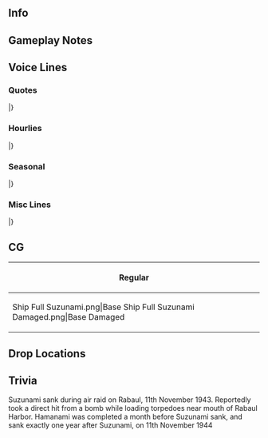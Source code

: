 ==Info==
{{KanmusuInfo|ID=475}}
{{KanmusuInfo|ID=475a}}

==Gameplay Notes==
{{:Suzunami/Equipment Bonuses}}

==Voice Lines==
===Quotes===
{{ShipquoteHeader}}
{{ShipquoteKai
|scenario = Introduction
|origin =お疲れっ！あたし、凉波。夕雲型の十番艦よ！藤波、早波、待たせたわね！提督、スズでいいよ！これからよろしくお願いね！
|translation =Pleasure to meet you! My name is Suzunami. The 10th ship of the Yuugumo-class! Fujinami, Hayanami, I kept you waiting, huh? Admiral, you can just call me Suzu! Let's get along!
}}
{{ShipquoteKai|kai = true
|scenario = Introduction
|origin =お疲れっ。夕雲型の十番艦、凉波、バッチリさ！藤波、早波。うん、元気だな！よし、よし。さっ、提督！ラバウル方面なら、付き合うぜ。置いて行くなよ。
|translation =Pleasure to meet you! The 10th ship of the Yuugumo-class, Suzunami, feeling great! Fujinami, Hayanami. Yes, looking sharp! Good, good. Now then, Admiral, if you're headed to Rabaul, I'm coming too. Don't go without me.
}}
{{ShipquoteKai
|scenario = Library
|origin =夕雲型駆逐艦十番艦、凉波さ！同じ夕雲型の藤波、早波、そして、玉波と、最初の第三二駆逐隊を編成したよ。最新鋭艦隊型駆逐艦として、栄光の二水戦に配属されたんだ！ラバウルね～。あそこはうちらの縄張りだけどさ。危ないね。
|translation =The 10th ship of the Yuugumo-class, Suzunami! I was part of the original 32nd Destroyer Division together with Fujinami, Hayanami, and Tamanami from the same class. We were assigned to the famous DesRon 2 as the latest and greatest fleet destroyers! Rabaul, huh? That was our turf, y'know? But it was a dangerous place.
}}
{{ShipquoteKai
|scenario = Secretary 1
|origin =何？あたし？ラバウル行き？
|translation =What? Me? Bound for Rabaul?
}}
{{ShipquoteKai|kai = true
|scenario = Secretary 1
|origin =凉の出番？じゃ、やるしかないさ！
|translation =My turn? Well, no choice but to go all out y'know!
}}
{{ShipquoteKai
|scenario = Secretary 2
|origin =あそこ、結構危ないよ？海も、空も。
|translation =That place, it's pretty dangerous y'know? Both the sea and the skies.
}}
{{ShipquoteKai|kai = true
|scenario = Secretary 2
|origin =ラバウル？結構危ないよ。海も、空も。
|translation =Rabaul? It's pretty dangerous. Both the sea and the skies.
}}
{{ShipquoteKai
|scenario = Secretary 3
|origin =何、藤？いきなり甘えてくるな～。早も！そんでもう一人！もう一人？提督！あんた、何やってんの？！いきなり甘えなって！ふぁ、油断も隙もない！
|translation =What's up, Fuji? You're fawning over me all of a sudden. Haya as well! And one other person! Another person? Admiral! What are you doing?! Don't go fawning over me all of a sudden! <br>*sigh* Can't let my guard down around you!
}}
{{ShipquoteKai
|scenario = Idle
|origin =ん？どうした、早？お前の大事の姉ちゃんは、藤の字だろう？何か、最近、妙に甘えるね。あ。久しぶりだから？ま～良っか！おっと、提督は、この距離でよろしく。いいじゃん、いいじゃん、しばらくは！距離感、大事！
|translation =Hm? What's up, Haya? Your beloved big sis is Fuji-noji<ref>A fairly outdated honorific, somewhat like ''-chan'' but perhaps more teasing.</ref>, isn't it? I dunno, seems like you're strangely fawning over me recently. Ah, because it's been a while since we last met? Well, if that's all, it's fine! <br>Oh, Admiral, keep that distance. Oh come on, just for now! It's important to give each other space!
}}
{{ShipquoteKai
|scenario = Secretary Married
|origin =提督、どうした？ラバウルで朝食かい？でも、気を付けないと…　湾内で気を抜いちゃだめさ。今は、提督がスズを守ってくれるって？それは…　嬉しいかな。
|translation =Admiral, what's up? Wanna have breakfast in Rabaul? Ah, but if we don't watch out... You can't let your mind wander while you're in the bay. "The Admiral will protect you this time?" That... makes me happy, I guess.
}}
{{ShipquoteKai
|scenario = Wedding
|origin =提督、何さ。スズに何か用？こう見えて、二水戦、結構忙しいんだけど…　え？これって…　本気？あひゃ、まいったな。でも、秒で受け取りますわ！
|translation =Admiral, what's up? Do you have need of me? DesRon 2's pretty busy, however we may look... What? Are you serious? Well, you got me! Oh, but I'll accept it right away!
}}
{{ShipquoteKai
|scenario = Looking At Scores
|origin =情報？待ってて、あたしが…　これでいい？うん！
|translation =Information? Wait a bit, I'll just... Is this alright? OK!
}}
{{ShipquoteKai
|scenario = Joining A Fleet
|origin =三二駆、出るよ！藤、早、遅れるな！さ！抜錨だ！
|translation =DesDiv 32, heading out! Don't fall behind, Fuji, Haya! Alright, anchors aweigh! 
}}
{{ShipquoteKai
|scenario = Equipment 1
|origin =うん、いい装備だ！
|translation =Yes, this is some good equipment!
}}
{{ShipquoteKai|kai = true
|scenario = Equipment 1
|origin =あ、いいね！こういうの、欲しかった！
|translation =Ah, this is good! I wanted something like this!
}}
{{ShipquoteKai
|scenario = Equipment 2
|origin =大事だよね、うん！
|translation =Yes, this is important after all!
}}
{{ShipquoteKai
|scenario = Equipment 3
|origin =まっ、敵機がいなけれや、ご機嫌かな！
|translation =Well, I'm in a good mood as long as there's no enemy planes around!
}}
{{ShipquoteKai
|scenario = Supply
|origin =うん、頂きました！
|translation =Yes, supplies received!
}}
{{ShipquoteKai
|scenario = Docking Minor
|origin =かすり傷だから、直ぐ戻るさ！
|translation =It's just a scratch, I'll be right back!
}}
{{ShipquoteKai
|scenario = Docking Major
|origin =結構やられた…　長ぐかかったら、ごめん。
|translation =I really got done in... Sorry if I'm away for too long.
}}
{{ShipquoteKai
|scenario = Construction
|origin =新しい子、出来たってさ！
|translation =A new girl's ready y'know!
}}
{{ShipquoteKai
|scenario = Returning From Sortie
|origin =ふぁ、無事に帰ってこれた！良かった、良かった！
|translation =Phew, we came back safely! Good, good!
}}
{{ShipquoteKai
|scenario = Starting A Sortie
|origin =旗艦はこのスズにお任せ！こう見えたって、二水戦だ！むざむざやられるもんか！出撃だ！
|translation =Leave the flagship position to me! I may not look it, but I'm part of DesRon 2! I won't go down without a fight! Sortie!
}}
{{ShipquoteKai
|scenario = Battle Start
|origin =敵だ！やるぞ！夕雲型の力、見せてやる！
|translation =Enemies! Let's do this! I'll show you the strength of the Yuugumo Class!
}}
{{ShipquoteKai
|scenario = Attack
|origin =負けるか！
|translation =As if I'd lose!
}}
{{ShipquoteKai
|scenario = Air Battle/Daytime Spotting/Night Battle Attack
|origin =やらせるかよ！撃って！
|translation =As if I'd get done in! Fire!
}}
{{ShipquoteKai
|scenario = Night Battle
|origin =夜戦だ！能代さん、見てて下さい！スズはやりますよ！
|translation =Night Battle! Noshiro-san, please watch! I'll get it done!
}}
{{ShipquoteKai
|scenario = MVP
|origin =ほ、ほ～、スズが一番働いたって？あはは、いや、まいったな～！どうさ！藤、早、見てたか？
|translation =Ho, hooh, I worked the hardest, didn't I? Hahaha, well, I dunno what to say! How about that! Did you see that, Fuji? Haya?
}}
{{ShipquoteKai
|scenario = Minor Damage 1
|origin =ぐぁ！
|translation =Gah!
}}
{{ShipquoteKai
|scenario = Minor Damage 2
|origin =食らった、どこ？！
|translation =I'm hit! Where from?!
}}
{{ShipquoteKai
|scenario = Major Damage
|origin =ふぁー！誘爆回避！魚雷投棄だ！急げ！今度は沈みかって！
|translation =Uaah! Suppress secondary explosions! Ditch the torpedoes! Hurry! As if I'll sink this time!
}}
{{ShipquoteKai
|scenario = Sunk
|origin =今度は、十分活躍したから…　ちっとまし、かな…　藤、早、元気でな。こちには…　来るな…　よ。
|translation =This time, I managed to do quite a bit so... it's a little bit better I suppose... Fuji, Haya, stay safe. Don't come... over here... OK?
}}
|}
<references/>
{{clear}}

===Hourlies===
{{ShipquoteHeader|type = hourly}}
{{ShipquoteKai|kai = true
|scenario = 00:00
|origin =そっか。あたし、今日、秘書艦担当だ。つう訳で、提督、そういう事で...　時間？ちょうど、零時って訳！
|translation =I see. I'm on duty as the secretary ship today. That's to say, Admiral, we should... The time? It's exactly midnight of course!
}}
{{ShipquoteKai|kai = true
|scenario = 01:00
|origin =マルヒトマルマル。うん、提督、書類処理、進んでる？各駆逐隊の分はこっちで全部終わらしといたよ！
|translation =0100. Hm, Admiral, is the paperwork going smoothly? I just finished with all the destroyers' paperwork!
}}
{{ShipquoteKai|kai = true
|scenario = 02:00
|origin =マルフタマルマル。うん。まだまだあんね、書類...うわぁ、重いからね？越権だけど、あたし、回してもらってもいいよ！
|translation =0200. Hm. There's still a lot of paperwork, huh? Whoa, there's a lot left to do. I might be going beyond my authority, but I can help handle some of it!
}}
{{ShipquoteKai|kai = true
|scenario = 03:00
|origin =マルサンマルマル。あっ、二人でやれば早い早い！　ガンガンいけるね。ちょっちだけ、休憩入れようっか！
|translation =0300. Ah, when we both do it it's a lot faster! We're really going all out. Let's take a very small break, OK?
}}
{{ShipquoteKai|kai = true
|scenario = 04:00
|origin =マルヨンマルマル。うん。提督、お茶。ちょっちだけ濃いめにしといたよ！目が覚めるよね！
|translation =0400. Hm. Admiral, here's some tea. I made the flavour a bit strong on purpose! It'll wake you up!
}}
{{ShipquoteKai|kai = true
|scenario = 05:00
|origin =マルゴーマルマル。うわっ、提督、やば、もうすぐ朝だ！朝風呂入ってきなよ。残り全部、仕上げて送って！
|translation =0500. Wow, Admiral, this is bad, it's almost morning! Come back after you've had your morning bath. I'll take care of the rest!
}}
{{ShipquoteKai|kai = true
|scenario = 06:00
|origin =ん、提督、爽やかじゃん！じゃ、行くよ！マルロクマルマル。艦隊、総員お越し！朝だ！
|translation =Admiral, don't you look refreshed! Well, I'm going then! 0600. Fleet, all hands, wake up! It's morning!
}}
{{ShipquoteKai|kai = true
|scenario = 07:00
|origin =マルナナマルマル。さてさて、朝飯はどうする？ラバウルで朝食と洒落込みますか！対空警戒は厳に！
|translation =0700. Well then, what should we do for breakfast? Why not get dressed up and go for breakfast in Rabaul? While keeping a strict vigilance against air threats of course!
}}
{{ShipquoteKai|kai = true
|scenario = 08:00
|origin =マルハチマルマル。提督、朝飯足りた？そう？良かった！じゃ、残りの麦飯は、菜っ葉、混ぜて握り飯をしておくよ。ちょっと塩濃いめで、海で食うとうまいんだ、これが！
|translation =0800. Admiral, did you have enough for breakfast? Really? That's great! Now then, we'll mix the remaining barley rice with some leafy vegetables to make some rice balls. The strong salty flavour really fits well when you eat it out at sea!
}}
{{ShipquoteKai|kai = true
|scenario = 09:00
|origin =マルキューマルマっ。ほ！藤、早、準備早いな～！結構！じゃ、三二駆、朝の演習と行きましょうか！
|translation =090... Oh! Fuji, Haya, you guys got ready quick! Splendid! Well, let's go for morning exercises with the 32nd DesDiv!
}}
{{ShipquoteKai|kai = true
|scenario = 10:00
|origin =ヒトマルマルマル。まだ、玉のやつが来てないかな～。全員集合って訳じゃないけどさ。ま、追っかけ来るだろう！
|translation =1000. Hmm, Tama<ref>Referring to Tamanami.</reF> still hasn't arrived, huh? Well, it's not like we said everyone had to assemble or anything. Well, guess she'll just catch up to us later!
}}
{{ShipquoteKai|kai = true
|scenario = 11:00
|origin =ヒトヒトマルマル。うん、提督、午前中は軽くこんなもんでいいかな。一旦湾内に戻りますか？そろそろお昼だし。
|translation =1100. Yeah, Admiral, this kind of light exercise is good in the morning, isn't it? Shall we temporarily go back into the bay? It'll be lunchtime soon.
}}
{{ShipquoteKai|kai = true
|scenario = 12:00
|origin =ヒトフタマルマル。さ！お昼お昼！スズ特製のおにぎり、混ぜた菜っ葉がいい味出してるから！そして、これ！ラバウル自家栽培の野菜を使った味噌汁！最高っしょ！
|translation =1200. Well then, lunchtime! Suzu's special onigiri, with vegetable leaves that really bring out the flavor! Oh, and this! Miso soup with vegetables homegrown in Rabaul! It's the best, right!
}}
{{ShipquoteKai|kai = true
|scenario = 13:00
|origin =ヒトサンマルマル。スズのラバウル湾特製昼食はどうだった？このラバウル自家栽培の貴重な野菜がありがたいよね～。お味噌汁はやかんにあるから、勝手におかわりしていいよ。
|translation =1300. How was my Rabaul Bay Special Lunch? I'm grateful for Rabaul's valuable homegrown vegetables! There's more miso soup on the kettle, feel free to help yourself to more. 
}}
{{ShipquoteKai|kai = true
|scenario = 14:00
|origin =ヒトヨンマ...ん？あれは？能代さん！お疲れ様です。はい！二水戦、三二駆、涼波、健在です！もちろん！
|translation =140...Hm? Oh that's? Noshiro-san! Thank you for your hard work. Yes! DesRon 2, 32nd DesDiv, Suzunami, going strong! Of course!
}}
{{ShipquoteKai|kai = true
|scenario = 15:00
|origin =ヒトゴーマルマル。うん、味方の泊地でも、前線では気を抜けないよ。対潜警戒はもちろん、空への警戒は...最重要。
|translation =1500. Yes, even though we're in a friendly anchorage, it doesn't mean we shouldn't be battle ready. Of course you gotta be on guard for submarines, but staying vigilant for air threats is... most important. 
}}
{{ShipquoteKai|kai = true
|scenario = 16:00
|origin =ヒトロクマルマル。浜波？う～ん、ごめん。前はね...会えてないんだ。だから、早く会いたい！な、早、どんな子？
|translation =1600. Hamanami? Hmmm, sorry. I didn't get to meet her before... But that's why I want to meet her soon! Hey, Haya, what kind of girl is she? 
}}
{{ShipquoteKai|kai = true
|scenario = 17:00
|origin =ヒトナナマルマル。うん、日が沈むね。赤くて、綺麗だ。
|translation =1700. Yeah, the sun is setting. It's red and beautiful. 
}}
{{ShipquoteKai|kai = true
|scenario = 18:00
|origin =ヒトハチマルマル。さ、提督！夕食は何が食べたい？ん？
|translation =1800. Well, Admiral. What do you wanna eat for dinner? Hmm?
}}
{{ShipquoteKai|kai = true
|scenario = 19:00
|origin =ヒトキューマルマル。提督、ご希望のスズ特製のラバウルおでんだよ！ラバウルで取れた貴重な野菜。そして、この辺で取った魚の練り物！熱燗できゅうっとやりたいでっしょう！
|translation =1900. Admiral, my special Rabaul Oden you wished for! The precious vegetables from Rabaul, as well as paste made from fish I caught nearby! Bet you want to drink it all at once with some hot sake!
}}
{{ShipquoteKai|kai = true
|scenario = 20:00
|origin =フタマルマル...おっ、誰か来たみたいよ。は～い！誰？君は...浜波？君が浜か！差し入れ？うん、ありがとう！
|translation =200...Oh, looks like someone's here. Yes, who is it? You're... Hamanami? Oh, I see, you're Hama! Refreshments? Oh, thanks!
}}
{{ShipquoteKai|kai = true
|scenario = 21:00
|origin =フタヒトマルマル。まぁまぁ、入って入って！早から聞いてたのとちょっと雰囲気違うけど。いいんじゃん！
|translation =2100. Come in, come in! You're not quite what I expected, based on what Haya told me. But I still like you!
}}
{{ShipquoteKai|kai = true
|scenario = 22:00
|origin =フタフタマルマル。浜の差し入れのおかずも美味しいな！提督のお酒も進んじゃうね！あんま飲んだらダメだよ！
|translation =2200. The refreshments Hama brought sure were tasty! Your sake went down smooth too, Admiral! Don't drink too much, OK?!   
}}
{{ShipquoteKai|kai = true
|scenario = 23:00
|origin =フタサンマルマル。うん。提督、今日もお疲れだったね～。明日も頑張って行こう！うん。休める時に、休んでね
|translation =2300. Yup. Admiral, thanks for the hard work today～. Let's do our best tomorrow as well! Yeah. One should rest when one can.
}}
|}
<references/>
{{clear}}

===Seasonal===
{{SeasonalHeaderOld}}
{{SeasonalQuote
|scenario = [[Seasonal/Rainy_Season_2021|Rainy Season 2021]]
|origin = なんか内地のこの季節はジメジメと降るね。あぁ、早、何作ってんの？呪いの人形？あぁ、てるてる坊主か？いいね。 	
|translation =	This season is so depressing. Ah, Haya, what're you making? A cursed doll? Oh, a teru teru bouzu? Nice. 	
|audio = Suzunami_Rainy Season 2021_Secretary_1.mp3
|notes = 
}}
{{SeasonalQuote
|scenario = [[Seasonal/Summer 2021]]
|origin = やっぱ、ここでも夏は暑いか〜。脱ぎたくなるけど、そうもいかねし。やっぱ、ここはあれか…防暑衣か。 	
|translation =	Yeah, summer is pretty hot here too. I don't really want to strip down but I don't think I have a choice. I mean, this is... for protection against the heat right?	
|audio = Suzunami_Summer_2021_Secretary_1.mp3
|notes = Secretary 1
}}
{{SeasonalQuote
|scenario = [[Seasonal/Summer 2021]]
|origin = 防暑衣つか、なんつか…えへへ。やっちまった。提督、藤、早…どうかな？…悪くはない？はぁ、涼しくいいぜ。	
|translation =	It's supposed to be heat protection... Ehehe. I put it on. Admiral, Fuji, Haya... How do I look? ...I look good? It's nice and cool.
|audio = Suzunami_Summer_2021_Secretary_2.mp3
|notes = Secretary 2
}}
|}<references/>

{{clear}}

===Misc Lines===
{{SeasonalHeaderOld}}
{{SeasonalQuote
|scenario = [[Spring_2021_Event#Friend_Fleet_Voice_Lines|Spring 2021 Event]]
|origin = 三二駆、涼波、了解！突撃だ！ 
|translation =	DesDiv32, Suzunami, acknowledging! Charge! 
|audio = Ship_Voice_Suzunami_Kai_Spring_2021_Event_Friend_Fleet_1.mp3
|notes = Friend Fleet 1
}}
{{SeasonalQuote
|scenario = [[Spring_2021_Event#Friend_Fleet_Voice_Lines|Spring 2021 Event]]
|origin = 三二駆、戦場海域に到達。これより友軍を援護する。さあ、みんな、行くよ！突撃だ！ 
|translation =	DesDiv32 has reached the operation area. We'll now support the friendly forces. Alright everyone, let's go! Charge! 
|audio = Ship_Voice_Suzunami_Kai_Spring_2021_Event_Friend_Fleet_2.mp3
|notes = Friend Fleet 2
}}
|}<references/>

{{clear}}

==CG==
{| class="mw-collapsible mw-collapsed wikitable" style="width: 100%;"
!Regular
|-
|<gallery>
Ship Full Suzunami.png|Base
Ship Full Suzunami Damaged.png|Base Damaged
</gallery>
|}

==Drop Locations==

==Trivia==
Suzunami sank during air raid on Rabaul, 11th November 1943. Reportedly took a direct hit from a bomb while loading torpedoes near mouth of Rabaul Harbor. Hamanami was completed a month before Suzunami sank, and sank exactly one year after Suzunami, on 11th November 1944
{{Shiplist}}